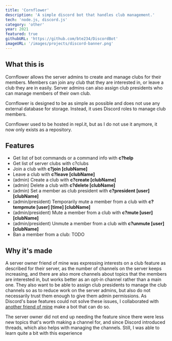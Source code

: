 ```yaml
---
title: 'Cornflower'
description: 'A simple discord bot that handles club management.'
tech: 'node.js, discord.js'
category: 'other'
year: 2021
featured: true
githubURL: 'https://github.com/bte234/DiscordBot'
imageURL: '/images/projects/discord-banner.png'
---
```


## What this is

Cornflower allows the server admins to create and manage clubs for their members.
Members can join any club that they are interested in, or leave a club they are in easily.
Server admins can also assign club presidents who can manage members of their own club.

Cornflower is designed to be as simple as possible and does not use any external database for storage.
Instead, it uses Discord roles to manage club members.

Cornflower used to be hosted in repl.it, but as I do not use it anymore, it now only exists as a repository.

## Features

-   Get list of bot commands or a command info with **c?help**
-   Get list of server clubs with c?clubs
-   Join a club with **c?join \[clubName\]**
-   Leave a club with **c?leave \[clubName\]**
-   (admin) Create a club with **c?create \[clubName\]**
-   (admin) Delete a club with **c?delete \[clubName\]**
-   (admin) Set a member as club president with **c?president \[user\] \[clubName\]**
-   (admin/president) Temporarily mute a member from a club with **c?tempmute \[user\] \[time\] \[clubName\]**
-   (admin/president) Mute a member from a club with **c?mute \[user\] \[clubName\]**
-   (admin/president) Unmute a member from a club with **c?unmute \[user\] \[clubName\]**
-   Ban a member from a club: TODO

## Why it's made

A server owner friend of mine was expressing interests on a club feature as described for their server,
as the number of channels on the server keeps increasing, and there are also more channels about topics
that the members are interested in, but works better as an opt-in channel rather than a main one. They also
want to be able to assign club presidents to manage the club channels so as to reduce work on the server admins,
but also do not necessarily trust them enough to give them admin permissions. As Discord's base features could not
solve these issues, I collaborated with [another friend of mine](https://github.com/Knamer95) make a bot that can do so.

The server owner did not end up needing the feature since there were less new topics that's worth making a channel for,
and since Discord introduced threads, which also helps with managing the channels. Still, I was able to learn quite a bit
with this experience

